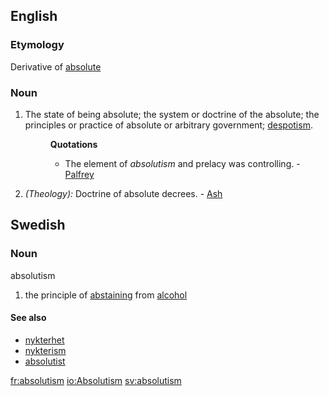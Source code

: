 ==English==
===Etymology===
Derivative of [[absolute]]
===Noun===
#The state of being absolute; the system or doctrine of the absolute; the principles or practice of absolute or arbitrary government; [[despotism]].
#:'''Quotations'''
#:*The element of ''absolutism'' and prelacy was controlling. - [[Palfrey]]
#''(Theology):'' Doctrine of absolute decrees. - [[Ash]]

==Swedish==
===Noun===
;absolutism
#the principle of [[abstaining]] from [[alcohol]]

====See also====
*[[nykterhet]]
*[[nykterism]]
*[[absolutist]]
[[fr:absolutism]]
[[io:Absolutism]]
[[sv:absolutism]]